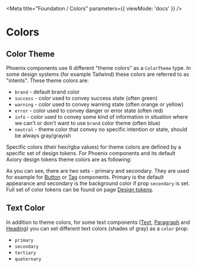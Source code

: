 




<Meta
	title="Foundation / Colors"
	parameters={{
		viewMode: 'docs'
	}}
/>

# Colors

## Color Theme

Phoenix components use 6 different "theme colors" as a `ColorTheme` type. In some design systems (for example Tailwind) these colors are referred to as "intents". These theme colors are:

- `brand` - default brand color
- `success` - color used to convey success state (often green)
- `warning` - color used to convey warning state (often orange or yellow)
- `error` - color used to convey danger or error state (often red)
- `info` - color used to convey some kind of information in situation where we can't or don't want to use `brand` color theme (often blue)
- `neutral` - theme color that convey no specific intention or state, should be always gray/grayish

Specific colors (their hex/rgba values) for theme colors are defined by a specific set of design tokens. For Phoenix components and its default Axiory design tokens theme colors are as following:

<Canvas of={Colors.Colors} />

As you can see, there are two sets - primary and secondary. They are used for example for [Button](/docs/components-button--docs) or [Tag](/docs/components-tag--docs) components. Primary is the default appearance and secondary is the background color if prop `secondary` is set. Full set of color tokens can be found on page [Design tokens](/docs/foundation-design-tokens--docs).

## Text Color

In addition to theme colors, for some text components ([Text](?path=/docs/components-text--docs), [Paragraph](/docs/components-paragraph--docs) and [Heading](/docs/components-heading--docs)) you can set different text colors (shades of gray) as a `color` prop:

- `primary`
- `secondary`
- `tertiary`
- `quaternary`

<Canvas of={Headings.Headings} />
